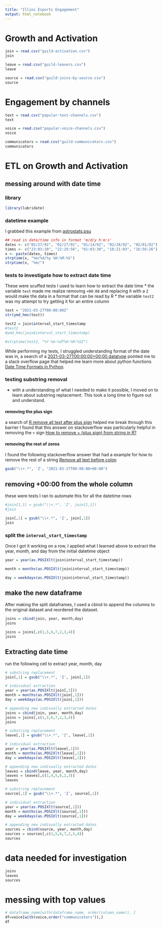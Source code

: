 ```yaml
---
title: "Illini Esports Engagement"
output: html_notebook
---
```

# Growth and Activation
```R
join = read.csv("guild-activation.csv")
join

leave = read.csv("guild-leavers.csv")
leave

source = read.csv("guild-joins-by-source.csv")
source
```
# Engagement by channels
```r
text = read.csv("popular-text-channels.csv")
text

voice = read.csv("popular-voice-channels.csv")
voice

communicators = read.csv("guild-communicators.csv")
communicators
```
# ETL on Growth and Activation
## messing around with date time
### library
```r
library(lubridate)
```
### datetime example
I grabbed this example from [astrostats.psu](https://astrostatistics.psu.edu/su07/R/html/base/html/format.Date.html)
```R
## read in date/time info in format 'm/d/y h:m:s'
dates <- c("02/27/92", "02/27/92", "01/14/92", "02/28/92", "02/01/92")
times <- c("23:03:20", "22:29:56", "01:03:30", "18:21:03", "16:56:26")
x <- paste(dates, times)
strptime(x, "%m/%d/%y %H:%M:%S")
strptime(x, "%m/")

```
### tests to investigate how to extract date time
These were scuffed tests I used to learn how to extract the date time
* the variable `test` made me realize removing `+00:00` and replacing it with a `Z` would make the data in a format that can be read by R
* the variable `test2` was my attempt to try getting it for an entire column

```r
test = "2021-03-27T00:00:00Z"
str(ymd_hms(test))

test2 = join$interval_start_timestamp
#test2
#ymd_hms(join$interval_start_timestamp)

#strptime(test2, "%Y-%m-%dT%H:%M:%SZ")
```
While performing my tests, I struggled understanding format of the date was in, a search of a [2021-03-27T00:00:00+00:00 datatype](https://duckduckgo.com/?q=2021-03-27T00%3A00%3A00%2B00%3A00+datatype&t=ffab&ia=web) pointed me to a stack overflow page that helped me learn more about python functions [Date Time Formats in Python](https://stackoverflow.com/questions/17594298/date-time-formats-in-python).

### testing substring removal
* with a understanding of what I needed to make it possible, I moved on to learn about substring replacement. This took a long time to figure out and understand.

#### removing the plus sign
a search of [R remove all text after plus sign](https://duckduckgo.com/?q=R+remove+all+text+after+plus+sign&t=ffab&ia=web) helped me break through this barrier I found that this answer on stackoverflow was particularly helpful in removing the `+` sign [How to remove + (plus sign) from string in R?](https://stackoverflow.com/a/35807737)

#### removing the rest of zeros
I found the following stackoverflow answer that had a example for how to remove the rest of a string [Remove all text before colon](https://stackoverflow.com/a/12297991)

```r
gsub("\\+.*", 'Z', "2021-03-27T00:00:00+00:00")
```
## removing +00:00 from the whole column
these were tests I ran to automate this for all the datetime rows
```r
#join[1,1] = gsub("\\+.*", 'Z', join[1,1])
#join

join[,1] = gsub("\\+.*", 'Z', join[,1])
join

```
### split the `interval_start_timestamp`
Once I got it working on a row, I applied what I learned above to extract the year, month, and day from the initial datetime object
```r
year = year(as.POSIXlt(join$interval_start_timestamp))

month = months(as.POSIXlt(join$interval_start_timestamp))

day = weekdays(as.POSIXlt(join$interval_start_timestamp))
```

## make the new dataframe
After making the split dataframes, I used a cbind to append the columns to the original dataset and reordered the dataset.
```r
joins = cbind(join, year, month,day)
joins

joins = joins[,c(1,5,6,7,2,3,4)]
joins
```
## Extracting date time
run the following cell to extract year, month, day
```r
# substring replacement
join[,1] = gsub("\\+.*", 'Z', join[,1])

# individual extraction
year = year(as.POSIXlt(join[,1]))
month = months(as.POSIXlt(join[,1]))
day = weekdays(as.POSIXlt(join[,1]))

# appending new indivually extracted dates
joins = cbind(join, year, month,day)
joins = joins[,c(1,5,6,7,2,3,4)]
joins

# substring replacement
leave[,1] = gsub("\\+.*", 'Z', leave[,1])

# individual extraction
year = year(as.POSIXlt(leave[,1]))
month = months(as.POSIXlt(leave[,1]))
day = weekdays(as.POSIXlt(leave[,1]))

# appending new indivually extracted dates
leaves = cbind(leave, year, month,day)
leaves = leaves[,c(1,4,5,6,2,3)]
leaves

# substring replacement
source[,1] = gsub("\\+.*", 'Z', source[,1])

# individual extraction
year = year(as.POSIXlt(source[,1]))
month = months(as.POSIXlt(source[,1]))
day = weekdays(as.POSIXlt(source[,1]))

# appending new indivually extracted dates
sources = cbind(source, year, month,day)
sources = sources[,c(1,5,6,7,2,3,4)]
sources
```
# data needed for investigation
```r
joins
leaves
sources
```

# messing with top values
```r
# dataframe_name[with(dataframe_name, order(column_name)), ]
df=voice[with(voice,order("communicators")),]
df
```
